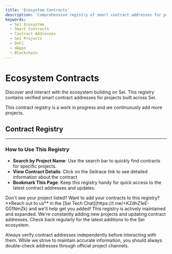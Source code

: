```yaml
---
title: 'Ecosystem Contracts'
description: 'Comprehensive registry of smart contract addresses for projects building on Sei. Find verified contract addresses organized by project.'
keywords:
  - Sei Ecosystem
  - Smart Contracts
  - Contract Addresses
  - Sei Projects
  - DeFi
  - dApps
  - Blockchain
---
```



# Ecosystem Contracts

Discover and interact with the ecosystem building on Sei. This registry contains verified smart contract addresses for projects built across Sei.

<Callout type="info">This contract registry is a work in progress and we continuously add more projects.</Callout>

## Contract Registry

<RemoteSheetData />

---

### How to Use This Registry

- **Search by Project Name**: Use the search bar to quickly find contracts for specific projects.
- **View Contract Details**: Click on the Seitrace link to see detailed information about the contract
- **Bookmark This Page**: Keep this registry handy for quick access to the latest contract addresses and updates.

<Callout emoji="🚀" title="Add Your Project">
  Don't see your project listed? Want to add your contracts to this registry? **Reach out to us** in the [Sei Tech Chat](https://t.me/+KZdhZ1eE-G01NmZk) and we'll help get you added!
</Callout>

<Callout emoji="⚠️" title="Work in Progress">
  This registry is actively maintained and expanded. We're constantly adding new projects and updating contract addresses. Check back regularly for the latest additions to the Sei ecosystem.
</Callout>

<Callout type="info">Always verify contract addresses independently before interacting with them. While we strive to maintain accurate information, you should always double-check addresses through official project channels.</Callout>

